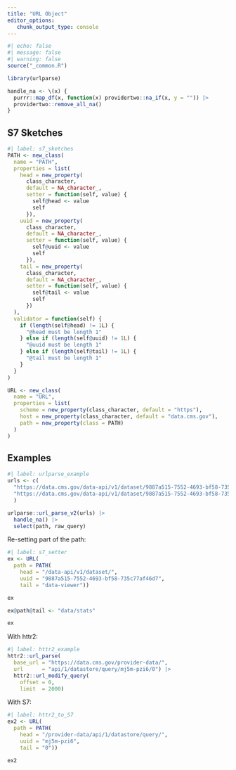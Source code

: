 ```yaml
---
title: "URL Object"
editor_options: 
   chunk_output_type: console
---
```


```r
#| echo: false
#| message: false
#| warning: false
source("_common.R")

library(urlparse)

handle_na <- \(x) {
  purrr::map_df(x, function(x) providertwo::na_if(x, y = "")) |> 
  providertwo::remove_all_na()
}
```

## S7 Sketches

```r
#| label: s7_sketches
PATH <- new_class(
  name = "PATH",
  properties = list(
    head = new_property(
      class_character,
      default = NA_character_,
      setter = function(self, value) {
        self@head <- value
        self
      }),
    uuid = new_property(
      class_character,
      default = NA_character_,
      setter = function(self, value) {
        self@uuid <- value
        self
      }),
    tail = new_property(
      class_character,
      default = NA_character_,
      setter = function(self, value) {
        self@tail <- value
        self
      })
  ),
  validator = function(self) { 
    if (length(self@head) != 1L) {
      "@head must be length 1"
    } else if (length(self@uuid) != 1L) {
      "@uuid must be length 1"  
    } else if (length(self@tail) != 1L) {
      "@tail must be length 1" 
    }
  }
)

URL <- new_class(
  name = "URL",
  properties = list(
    scheme = new_property(class_character, default = "https"),
    host = new_property(class_character, default = "data.cms.gov"),
    path = new_property(class = PATH)
  )
)
```

## Examples

```r
#| label: urlparse_example
urls <- c(
  "https://data.cms.gov/data-api/v1/dataset/9887a515-7552-4693-bf58-735c77af46d7/data/stats",
  "https://data.cms.gov/data-api/v1/dataset/9887a515-7552-4693-bf58-735c77af46d7/data-viewer?size=5000&offset=10000"
  )

urlparse::url_parse_v2(urls) |> 
  handle_na() |> 
  select(path, raw_query)
```

Re-setting part of the path:

```r
#| label: s7_setter
ex <- URL(
  path = PATH(
    head = "/data-api/v1/dataset/",
    uuid = "9887a515-7552-4693-bf58-735c77af46d7",
    tail = "data-viewer"))

ex

ex@path@tail <- "data/stats"

ex
```

With httr2:

```r
#| label: httr2_example
httr2::url_parse(
  base_url = "https://data.cms.gov/provider-data/", 
  url      = "api/1/datastore/query/mj5m-pzi6/0") |> 
  httr2::url_modify_query(
    offset = 0, 
    limit  = 2000)
```

With S7:

```r
#| label: httr2_to_S7
ex2 <- URL(
  path = PATH(
    head = "/provider-data/api/1/datastore/query/",
    uuid = "mj5m-pzi6",
    tail = "0"))

ex2
```

